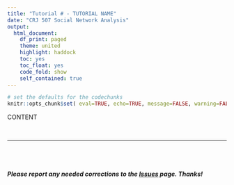 ```yaml
---
title: "Tutorial # - TUTORIAL NAME"
date: "CRJ 507 Social Network Analysis"
output: 
  html_document:
    df_print: paged
    theme: united
    highlight: haddock
    toc: yes
    toc_float: yes
    code_fold: show
    self_contained: true
---
```


<style>
body {
text-align: left}
</style>

```r

# set the defaults for the codechunks
knitr::opts_chunk$set( eval=TRUE, echo=TRUE, message=FALSE, warning=FALSE )

```

CONTENT

<br>

----

<br>
<br>

##### ***Please*** report any needed corrections to the [Issues](https://watts-college.github.io/crj-507-spring-2024/tutorials/tutorial-02-intro-to-rmarkdown.html) page. Thanks!
